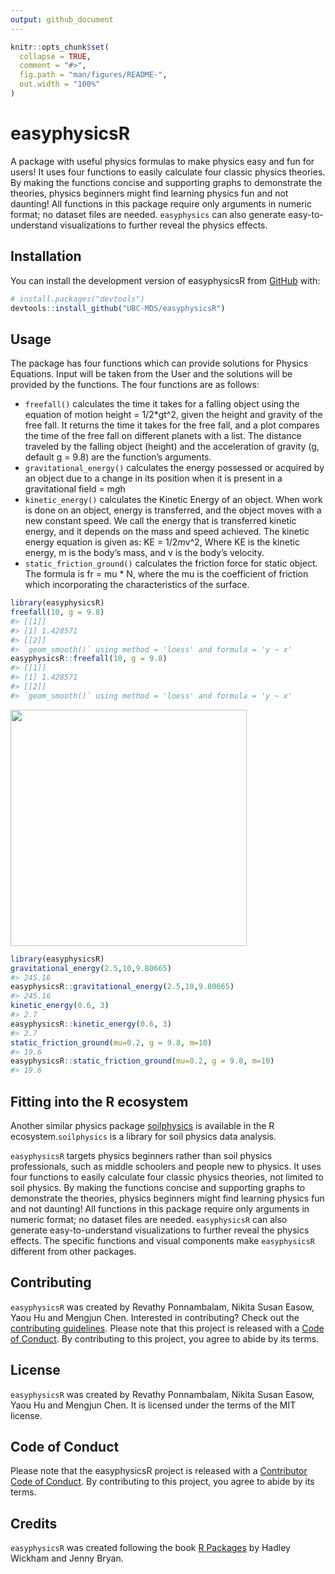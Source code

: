 ```yaml
---
output: github_document
---
```


<!-- README.md is generated from README.Rmd. Please edit that file -->

```r
knitr::opts_chunk$set(
  collapse = TRUE,
  comment = "#>",
  fig.path = "man/figures/README-",
  out.width = "100%"
)
```

# easyphysicsR

<!-- badges: start -->

<!-- badges: end -->

A package with useful physics formulas to make physics easy and fun for users! It uses four functions to easily calculate four classic physics theories. By making the functions concise and supporting graphs to demonstrate the theories, physics beginners might find learning physics fun and not daunting! All functions in this package require only arguments in numeric format; no dataset files are needed. `easyphysics` can also generate easy-to-understand visualizations to further reveal the physics effects.

## Installation

You can install the development version of easyphysicsR from [GitHub](https://github.com/UBC-MDS/easyphysicsR) with:

``` r
# install.packages("devtools")
devtools::install_github("UBC-MDS/easyphysicsR")
```

## Usage

The package has four functions which can provide solutions for Physics Equations. Input will be taken from the User and the solutions will be provided by the functions. The four functions are as follows:

-   `freefall()` calculates the time it takes for a falling object using the equation of motion height = 1/2\*gt\^2, given the height and gravity of the free fall. It returns the time it takes for the free fall, and a plot compares the time of the free fall on different planets with a list. The distance traveled by the falling object (height) and the acceleration of gravity (g, default g = 9.8) are the function's arguments.
-   `gravitational_energy()` calculates the energy possessed or acquired by an object due to a change in its position when it is present in a gravitational field = m*g*h
-   `kinetic_energy()` calculates the Kinetic Energy of an object. When work is done on an object, energy is transferred, and the object moves with a new constant speed. We call the energy that is transferred kinetic energy, and it depends on the mass and speed achieved. The kinetic energy equation is given as: KE = 1/2*m*v\^2, Where KE is the kinetic energy, m is the body's mass, and v is the body's velocity.
-   `static_friction_ground()` calculates the friction force for static object. The formula is fr = mu \* N, where the mu is the coefficient of friction which incorporating the characteristics of the surface.

``` r
library(easyphysicsR)
freefall(10, g = 9.8)
#> [[1]]
#> [1] 1.428571
#> [[2]]
#> `geom_smooth()` using method = 'loess' and formula = 'y ~ x'
easyphysicsR::freefall(10, g = 9.8)
#> [[1]]
#> [1] 1.428571
#> [[2]]
#> `geom_smooth()` using method = 'loess' and formula = 'y ~ x'
```

![](.github/freefallplot.png){width="10cm"}

``` r
library(easyphysicsR)
gravitational_energy(2.5,10,9.80665)
#> 245.16
easyphysicsR::gravitational_energy(2.5,10,9.80665)
#> 245.16
kinetic_energy(0.6, 3)
#> 2.7
easyphysicsR::kinetic_energy(0.6, 3)
#> 2.7
static_friction_ground(mu=0.2, g = 9.8, m=10)
#> 19.6
easyphysicsR::static_friction_ground(mu=0.2, g = 9.8, m=10)
#> 19.6
```

## Fitting into the R ecosystem

Another similar physics package [soilphysics](https://arsilva87.github.io/soilphysics/) is available in the R ecosystem.`soilphysics` is a library for soil physics data analysis.

`easyphysicsR` targets physics beginners rather than soil physics professionals, such as middle schoolers and people new to physics. It uses four functions to easily calculate four classic physics theories, not limited to soil physics. By making the functions concise and supporting graphs to demonstrate the theories, physics beginners might find learning physics fun and not daunting! All functions in this package require only arguments in numeric format; no dataset files are needed. `easyphysicsR` can also generate easy-to-understand visualizations to further reveal the physics effects. The specific functions and visual components make `easyphysicsR` different from other packages.

## Contributing

`easyphysicsR` was created by Revathy Ponnambalam, Nikita Susan Easow, Yaou Hu and Mengjun Chen. Interested in contributing? Check out the [contributing guidelines](.github/CONTRIBUTING.md). Please note that this project is released with a [Code of Conduct](CODE_OF_CONDUCT.md). By contributing to this project, you agree to abide by its terms.

## License

`easyphysicsR` was created by Revathy Ponnambalam, Nikita Susan Easow, Yaou Hu and Mengjun Chen. It is licensed under the terms of the MIT license.

## Code of Conduct

Please note that the easyphysicsR project is released with a [Contributor Code of Conduct](https://contributor-covenant.org/version/2/1/CODE_OF_CONDUCT.html). By contributing to this project, you agree to abide by its terms.

## Credits

`easyphysicsR` was created following the book [R Packages](https://r-pkgs.org/) by Hadley Wickham and Jenny Bryan.
